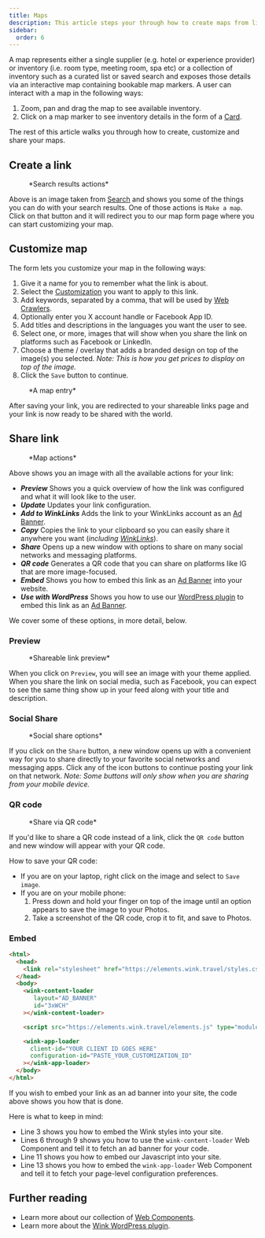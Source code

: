 ```yaml
---
title: Maps
description: This article steps your through how to create maps from lists and search results and then promote them on your site.
sidebar:
  order: 6
---
```



A map represents either a single supplier (e.g. hotel or experience provider) or inventory (i.e. room type, meeting room, spa etc) or a collection of inventory such as a curated list or saved search and exposes those details via an interactive map containing bookable map markers. 
A user can interact with a map in the following ways:

1. Zoom, pan and drag the map to see available inventory.
2. Click on a map marker to see inventory details in the form of a [Card](/studio.card).

The rest of this article walks you through how to create, customize and share your maps.

## Create a link

<figure>
<CloudinaryImage 
      width="350"
      height="238"
      resize="scale"
      quality="best"
      alt="Actions"
      src="academy/inventory-actions" 
      errorImage="noimage_opaque_nyrtl0.png"
    />
    <figcaption>*Search results actions*</figcaption>
</figure>

Above is an image taken from [Search](/studio/search) and shows you some of the things you can do with your search results. One of those actions is `Make a map`. 
Click on that button and it will redirect you to our map form page where you can start customizing your map.

## Customize map

 The form lets you customize your map in the following ways:

 1. Give it a name for you to remember what the link is about.
 2. Select the [Customization](/studio/customization) you want to apply to this link.
 3. Add keywords, separated by a comma, that will be used by [Web Crawlers](https://developer.mozilla.org/en-US/docs/Glossary/Crawler).
 4. Optionally enter you X account handle or Facebook App ID.
 5. Add titles and descriptions in the languages you want the user to see.
 6. Select one, or more, images that will show when you share the link on platforms such as Facebook or LinkedIn.
 7. Choose a theme / overlay that adds a branded design on top of the image(s) you selected. *Note: This is how you get prices to display on top of the image.*
 8. Click the `Save` button to continue.

<figure>
<CloudinaryImage 
      width="350"
      height="810"
      resize="scale"
      quality="best"
      alt="Map"
      src="academy/map" 
      errorImage="noimage_opaque_nyrtl0.png"
    />
    <figcaption>*A map entry*</figcaption>
</figure>

 After saving your link, you are redirected to your shareable links page and your link is now ready to be shared with the world.

## Share link

<figure>
<CloudinaryImage 
      width="350"
      height="960"
      resize="scale"
      quality="best"
      alt="Actions"
      src="academy/map-actions" 
      errorImage="noimage_opaque_nyrtl0.png"
    />
    <figcaption>*Map actions*</figcaption>
</figure>

Above shows you an image with all the available actions for your link:

- ***Preview*** Shows you a quick overview of how the link was configured and what it will look like to the user.
- ***Update*** Updates your link configuration.
- ***Add to WinkLinks*** Adds the link to your WinkLinks account as an [Ad Banner](/developer/web-components#ad-banner).
- ***Copy*** Copies the link to your clipboard so you can easily share it anywhere you want (*including [WinkLinks](/winklinks)*).
- ***Share*** Opens up a new window with options to share on many social networks and messaging platforms.
- ***QR code*** Generates a QR code that you can share on platforms like IG that are more image-focused.
- ***Embed*** Shows you how to embed this link as an [Ad Banner](/developer/web-components#ad-banner) into your website. 
- ***Use with WordPress*** Shows you how to use our [WordPress plugin](/developer/wordpress) to embed this link as an [Ad Banner](/developer/web-components#ad-banner).

We cover some of these options, in more detail, below.

### Preview

<figure>
<CloudinaryImage 
      width="700"
      height="373"
      resize="scale"
      quality="best"
      alt="Preview"
      src="academy/shareable-link-preview" 
      errorImage="noimage_opaque_nyrtl0.png"
    />
    <figcaption>*Shareable link preview*</figcaption>
</figure>

When you click on `Preview`, you will see an image with your theme applied. When you share the link on social media, such as Facebook, you can expect to see the same thing show up in your feed along with your title and description.


### Social Share

<figure>
<CloudinaryImage 
      width="350"
      height="231"
      resize="scale"
      quality="best"
      alt="Social share"
      src="academy/shareable-link-share" 
      errorImage="noimage_opaque_nyrtl0.png"
    />
    <figcaption>*Social share options*</figcaption>
</figure>

If you click on the `Share` button, a new window opens up with a convenient way for you to share directly to your favorite social networks and messaging apps. 
Click any of the icon buttons to continue posting your link on that network. *Note: Some buttons will only show when you are sharing from your mobile device.*

### QR code

<figure>
<CloudinaryImage 
      width="350"
      height="440"
      resize="scale"
      quality="best"
      alt="Social share"
      src="academy/shareable-link-qr-code" 
      errorImage="noimage_opaque_nyrtl0.png"
    />
    <figcaption>*Share via QR code*</figcaption>
</figure>

If you'd like to share a QR code instead of a link, click the `QR code` button and new window will appear with your QR code. 

How to save your QR code:

- If you are on your laptop, right click on the image and select to `Save image`.
- If you are on your mobile phone:
    1. Press down and hold your finger on top of the image until an option appears to save the image to your Photos.
    2. Take a screenshot of the QR code, crop it to fit, and save to Photos.

### Embed

```html {3, 6-9, 11, 13-16}
<html>
  <head>
    <link rel="stylesheet" href="https://elements.wink.travel/styles.css"></link>
  </head>
  <body>
    <wink-content-loader
       layout="AD_BANNER"
       id="3xWCH"
    ></wink-content-loader>

    <script src="https://elements.wink.travel/elements.js" type="module" defer></script>

    <wink-app-loader
      client-id="YOUR CLIENT ID GOES HERE"
      configuration-id="PASTE_YOUR_CUSTOMIZATION_ID"
    ></wink-app-loader>
  </body>
</html>
```

If you wish to embed your link as an ad banner into your site, the code above shows you how that is done.

Here is what to keep in mind:

- Line 3 shows you how to embed the Wink styles into your site.
- Lines 6 through 9 shows you how to use the `wink-content-loader` Web Component and tell it to fetch an ad banner for your code.
- Line 11 shows you how to embed our Javascript into your site.
- Line 13 shows you how to embed the `wink-app-loader` Web Component and tell it to fetch your page-level configuration preferences.

## Further reading

- Learn more about our collection of [Web Components](/developer/web-component).
- Learn more about the [Wink WordPress plugin](/developer/wordpress).